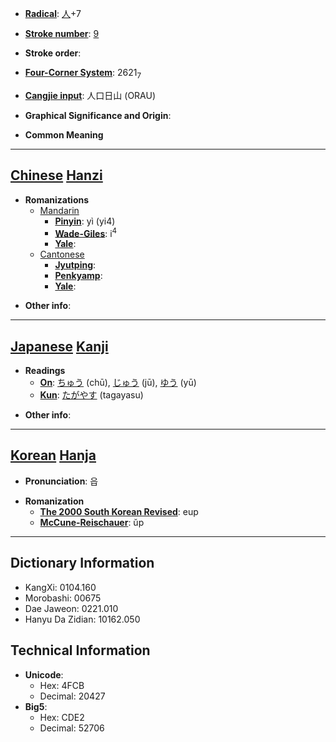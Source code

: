 * '''[[Wiktionary:Chinese radical index| Radical]]''': [[Wiktionary:Chinese radical index 人|人]]+7

* '''[[Wiktionary:Chinese total strokes index|Stroke number]]''': [[Wiktionary:Chinese total strokes index 9|9]]

* '''Stroke order''': 

* '''[[Wiktionary:Chinese four corner index|Four-Corner System]]''': 2621<sub>7</sub>

* '''[[Wiktionary:Chinese Cangjie index|Cangjie input]]''': 人口日山 (ORAU)

* '''Graphical Significance and Origin''': 

* '''Common Meaning'''

----

== [[Chinese]] [[Hanzi]] ==

* '''Romanizations'''
** [[Mandarin]]
*** '''[[Pinyin]]''': yì (yi4)
*** '''[[Wade-Giles]]''': i<sup>4</sup>
*** '''[[Yale]]''': 
**[[Cantonese]]
***'''[[Jyutping]]''':
***'''[[Penkyamp]]''': 
***'''[[Yale]]''': 

* '''Other info''': 

----

== [[Japanese]] [[Kanji]] ==

* '''Readings'''
** '''[[On]]''': [[ちゅう]] (chū), [[じゅう]] (jū), [[ゆう]] (yū)
** '''[[Kun]]''': [[たがやす]] (tagayasu)

* '''Other info''':  

----

== [[Korean]] [[Hanja]] ==

* '''Pronunciation''': 읍

* '''Romanization'''
** '''[[The 2000 South Korean Revised Romanization|The 2000 South Korean Revised]]''': eup
** '''[[McCune-Reischauer]]''': ŭp

----

== Dictionary Information ==

* KangXi: 0104.160
* Morobashi: 00675
* Dae Jaweon: 0221.010
* Hanyu Da Zidian: 10162.050

== Technical Information ==

* '''Unicode''':
** Hex: 4FCB
** Decimal: 20427
* '''Big5''':
** Hex: CDE2
** Decimal: 52706
